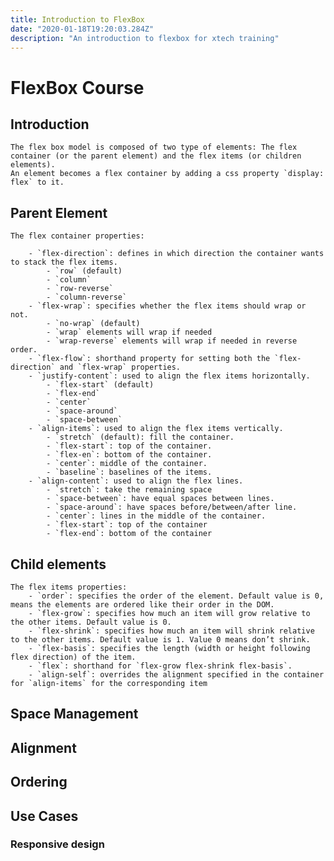 ```yaml
---
title: Introduction to FlexBox
date: "2020-01-18T19:20:03.284Z"
description: "An introduction to flexbox for xtech training"
---
```


# FlexBox Course

## Introduction

    The flex box model is composed of two type of elements: The flex container (or the parent element) and the flex items (or children elements).
    An element becomes a flex container by adding a css property `display: flex` to it.

## Parent Element

    The flex container properties:

        - `flex-direction`: defines in which direction the container wants to stack the flex items.
            - `row` (default)
            - `column`
            - `row-reverse`
            - `column-reverse`
        - `flex-wrap`: specifies whether the flex items should wrap or not.
            - `no-wrap` (default)
            - `wrap` elements will wrap if needed
            - `wrap-reverse` elements will wrap if needed in reverse order.
        - `flex-flow`: shorthand property for setting both the `flex-direction` and `flex-wrap` properties.
        - `justify-content`: used to align the flex items horizontally.
            - `flex-start` (default)
            - `flex-end`
            - `center`
            - `space-around`
            - `space-between`
        - `align-items`: used to align the flex items vertically.
            - `stretch` (default): fill the container.
            - `flex-start`: top of the container.
            - `flex-en`: bottom of the container.
            - `center`: middle of the container.
            - `baseline`: baselines of the items.
        - `align-content`: used to align the flex lines.
            - `stretch`: take the remaining space 
            - `space-between`: have equal spaces between lines.
            - `space-around`: have spaces before/between/after line.
            - `center`: lines in the middle of the container.
            - `flex-start`: top of the container 
            - `flex-end`: bottom of the container

## Child elements

    The flex items properties:
        - `order`: specifies the order of the element. Default value is 0, means the elements are ordered like their order in the DOM.
        - `flex-grow`: specifies how much an item will grow relative to the other items. Default value is 0.
        - `flex-shrink`: specifies how much an item will shrink relative to the other items. Default value is 1. Value 0 means don’t shrink.
        - `flex-basis`: specifies the length (width or height following flex direction) of the item.
        - `flex`: shorthand for `flex-grow flex-shrink flex-basis`.
        - `align-self`: overrides the alignment specified in the container for `align-items` for the corresponding item

## Space Management

## Alignment

## Ordering

## Use Cases

### Responsive design
